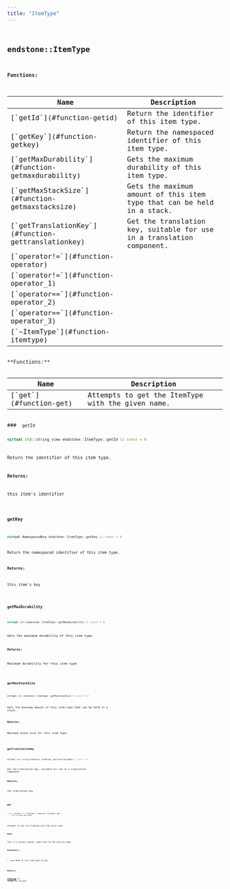 ```yaml
---
title: "ItemType"
---
```


## <code className="doc-symbol doc-symbol-class"/> endstone::ItemType

















**Functions:**

<table>
<thead>
   <tr>
      <th>Name</th>
      <th>Description</th>
   </tr>
</thead>
<tbody>
<tr key="classendstone_1_1_item_type_1a56424331592c8d52c505a381ff15480d">
    <td>[`getId`](#function-getid)</td>
    <td>Return the identifier of this item type.</td>
</tr>
<tr key="classendstone_1_1_item_type_1ac6e624e2ada4e0b00e649da7eef9c895">
    <td>[`getKey`](#function-getkey)</td>
    <td>Return the namespaced identifier of this item type.</td>
</tr>
<tr key="classendstone_1_1_item_type_1ad6e45d72ee92f575f9913674f3beacd9">
    <td>[`getMaxDurability`](#function-getmaxdurability)</td>
    <td>Gets the maximum durability of this item type.</td>
</tr>
<tr key="classendstone_1_1_item_type_1a0ed5eae24345de2c756b00eb6da0cdb9">
    <td>[`getMaxStackSize`](#function-getmaxstacksize)</td>
    <td>Gets the maximum amount of this item type that can be held in a stack.</td>
</tr>
<tr key="classendstone_1_1_item_type_1a2e673b2a8d514e0d5697d5c15bee9e3c">
    <td>[`getTranslationKey`](#function-gettranslationkey)</td>
    <td>Get the translation key, suitable for use in a translation component.</td>
</tr>
<tr key="classendstone_1_1_item_type_1af744ff14c9521369c6935eb8993d640f">
    <td>[`operator!=`](#function-operator)</td>
    <td></td>
</tr>
<tr key="classendstone_1_1_item_type_1a81b1aeb108d98457a98c801207b92f21">
    <td>[`operator!=`](#function-operator_1)</td>
    <td></td>
</tr>
<tr key="classendstone_1_1_item_type_1a30a71758b6797ce64715172fbc187e7f">
    <td>[`operator==`](#function-operator_2)</td>
    <td></td>
</tr>
<tr key="classendstone_1_1_item_type_1af875aee911c2b3f95b2efb7dfd2dc8fd">
    <td>[`operator==`](#function-operator_3)</td>
    <td></td>
</tr>
<tr key="classendstone_1_1_item_type_1a0d214cfa5e07bd5310b1ad134f873bc7">
    <td>[`~ItemType`](#function-itemtype)</td>
    <td></td>
</tr>
</tbody>
</table>
**Functions:**

<table>
<thead>
   <tr>
      <th>Name</th>
      <th>Description</th>
   </tr>
</thead>
<tbody>
<tr key="classendstone_1_1_item_type_1a828907daec071e5a095a248dfd3bd309">
    <td>[`get`](#function-get)</td>
    <td>Attempts to get the ItemType with the given name.</td>
</tr>
</tbody>
</table>
### <code className="doc-symbol doc-symbol-function"/> getId

```cpp
virtual std::string_view endstone::ItemType::getId () const = 0
```

Return the identifier of this item type.



**Returns:**

this item's identifier 





        
### <code className="doc-symbol doc-symbol-function"/> getKey

```cpp
virtual NamespacedKey endstone::ItemType::getKey () const = 0
```

Return the namespaced identifier of this item type.



**Returns:**

this item's key 





        
### <code className="doc-symbol doc-symbol-function"/> getMaxDurability

```cpp
virtual int endstone::ItemType::getMaxDurability () const = 0
```

Gets the maximum durability of this item type.



**Returns:**

Maximum durability for this item type 





        
### <code className="doc-symbol doc-symbol-function"/> getMaxStackSize

```cpp
virtual int endstone::ItemType::getMaxStackSize () const = 0
```

Gets the maximum amount of this item type that can be held in a stack.



**Returns:**

Maximum stack size for this item type 





        
### <code className="doc-symbol doc-symbol-function"/> getTranslationKey

```cpp
virtual std::string endstone::ItemType::getTranslationKey () const = 0
```

Get the translation key, suitable for use in a translation component.



**Returns:**

the translation key 





        
### <code className="doc-symbol doc-symbol-function"/> get

```cpp
static inline const ItemType * endstone::ItemType::get (
    std::string_view name
) 
```

Attempts to get the ItemType with the given name.



**Note:**

This is a normal lookup, names must be the precise name.




**Parameters:**


* `name` Name of the item\_type to get



**Returns:**

[**ItemType**](classendstone_1_1_item_type.md) if found, or nullptr 





        
